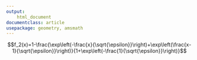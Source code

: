 ```yaml
---
output: 
    html_document
documentclass: article
usepackage: geometry, amsmath
---
```


$$f_2(x)=1-\frac{\exp\left(-\frac{x}{\sqrt{\epsilon}}\right)+\exp\left(\frac{x-1}{\sqrt{\epsilon}}\right)}{1+\exp\left(-\frac{1}{\sqrt{\epsilon}}\right)}$$
